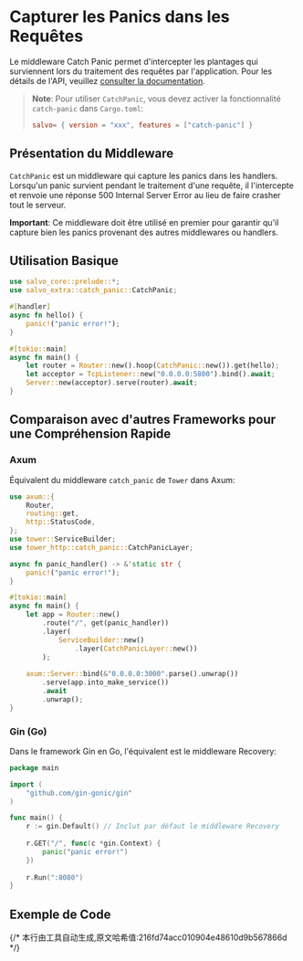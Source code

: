 # Capturer les Panics dans les Requêtes

Le middleware Catch Panic permet d'intercepter les plantages qui surviennent lors du traitement des requêtes par l'application. Pour les détails de l'API, veuillez [consulter la documentation](https://docs.rs/salvo_extra/latest/salvo_extra/catch_panic/index.html).

> **Note**: Pour utiliser `CatchPanic`, vous devez activer la fonctionnalité `catch-panic` dans `Cargo.toml`:
> ```toml
> salvo= { version = "xxx", features = ["catch-panic"] }
> ```

## Présentation du Middleware

`CatchPanic` est un middleware qui capture les panics dans les handlers. Lorsqu'un panic survient pendant le traitement d'une requête, il l'intercepte et renvoie une réponse 500 Internal Server Error au lieu de faire crasher tout le serveur.

**Important**: Ce middleware doit être utilisé en premier pour garantir qu'il capture bien les panics provenant des autres middlewares ou handlers.

## Utilisation Basique

```rust
use salvo_core::prelude::*;
use salvo_extra::catch_panic::CatchPanic;

#[handler]
async fn hello() {
    panic!("panic error!");
}

#[tokio::main]
async fn main() {
    let router = Router::new().hoop(CatchPanic::new()).get(hello);
    let acceptor = TcpListener::new("0.0.0.0:5800").bind().await;
    Server::new(acceptor).serve(router).await;
}
```

## Comparaison avec d'autres Frameworks pour une Compréhension Rapide

### Axum

Équivalent du middleware `catch_panic` de `Tower` dans Axum:

```rust
use axum::{
    Router,
    routing::get,
    http::StatusCode,
};
use tower::ServiceBuilder;
use tower_http::catch_panic::CatchPanicLayer;

async fn panic_handler() -> &'static str {
    panic!("panic error!");
}

#[tokio::main]
async fn main() {
    let app = Router::new()
        .route("/", get(panic_handler))
        .layer(
            ServiceBuilder::new()
                .layer(CatchPanicLayer::new())
        );
    
    axum::Server::bind(&"0.0.0.0:3000".parse().unwrap())
        .serve(app.into_make_service())
        .await
        .unwrap();
}
```

### Gin (Go)

Dans le framework Gin en Go, l'équivalent est le middleware Recovery:

```go
package main

import (
    "github.com/gin-gonic/gin"
)

func main() {
    r := gin.Default() // Inclut par défaut le middleware Recovery
    
    r.GET("/", func(c *gin.Context) {
        panic("panic error!")
    })
    
    r.Run(":8080")
}
```

## Exemple de Code


<Tabs>
  <Tab label="main.rs">
    <CatchPanicCode/>
  </Tab>
  <Tab label="Cargo.toml">
    <CatchPanicCargoCode/>
  </Tab>
</Tabs>
{/* 本行由工具自动生成,原文哈希值:216fd74acc010904e48610d9b567866d */}